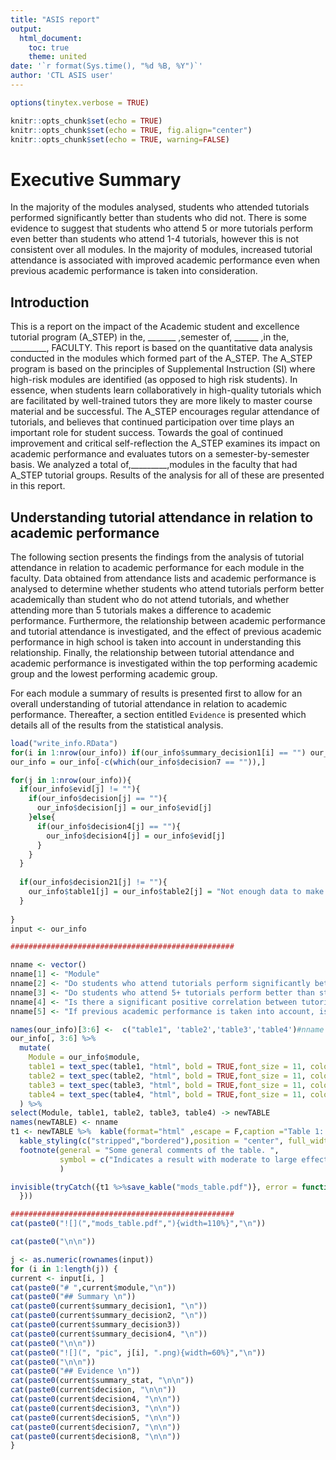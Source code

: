 ```yaml
---
title: "ASIS report"
output:
  html_document:
    toc: true
    theme: united
date: '`r format(Sys.time(), "%d %B, %Y")`'
author: 'CTL ASIS user'
---
```


```r
options(tinytex.verbose = TRUE)
```

```r
knitr::opts_chunk$set(echo = TRUE)
knitr::opts_chunk$set(echo = TRUE, fig.align="center")
knitr::opts_chunk$set(echo = TRUE, warning=FALSE)
```



##################################################

# Executive Summary

In the majority of the modules analysed, students who attended tutorials performed significantly better than students who did not.  There is some evidence to suggest that students who attend 5 or more tutorials perform even better than students who attend 1-4 tutorials, however this is not consistent over all modules. In the majority of modules, increased tutorial attendance is associated with improved academic performance even when previous academic performance is taken into consideration.

## Introduction

This is a report on the impact of the Academic student and excellence tutorial program (A_STEP) in the, _______ ,semester of, ______ ,in the, _________,  FACULTY. This report is based on the quantitative data analysis conducted in the modules which formed part of the A_STEP. The A_STEP program is based on the principles of Supplemental Instruction (SI) where high-risk modules are identified (as opposed to high risk students). In essence, when students learn collaboratively in high-quality tutorials which are facilitated by well-trained tutors they are more likely to master course material and be successful. The A_STEP encourages regular attendance of tutorials, and believes that continued participation over time plays an important role for student success. Towards the goal of continued improvement and critical self-reflection the A_STEP examines its impact on academic performance and evaluates tutors on a semester-by-semester basis. We analyzed a total of,_________,modules in the faculty that had A_STEP tutorial groups. Results of the analysis for all of these are presented in this report.

## Understanding tutorial attendance in relation to academic performance

The following section presents the findings from the analysis of tutorial attendance in relation to academic performance for each module in the faculty. Data obtained from attendance lists and academic performance is analysed to determine whether students who attend tutorials perform better academically than student who do not attend tutorials, and whether attending more than 5 tutorials makes a difference to academic performance. Furthermore, the relationship between academic performance and tutorial attendance is investigated, and the effect of previous academic performance in high school is taken into account in understanding this relationship. Finally, the relationship between tutorial attendance and academic performance is investigated within the top performing academic group and the lowest performing academic group. 

For each module a summary of results is presented first to allow for an overall understanding of tutorial attendance in relation to academic performance. Thereafter, a section entitled ``Evidence`` is presented which details all of the results from the statistical analysis. 

<!-- wdWrite("* Indicates a result with moderate to large effect sizes -->
<!--         ** ") -->

<div style="page-break-before: always;" />
##################################################

```r
load("write_info.RData")
for(i in 1:nrow(our_info)) if(our_info$summary_decision1[i] == "") our_info$summary_decision1[i] = our_info$decision21[i]
our_info = our_info[-c(which(our_info$decision7 == "")),]

for(j in 1:nrow(our_info)){
  if(our_info$evid[j] != ""){
    if(our_info$decision[j] == ""){
      our_info$decision[j] = our_info$evid[j]
    }else{
      if(our_info$decision4[j] == ""){
        our_info$decision4[j] = our_info$evid[j]
      }
    }
  }
  
  if(our_info$decision21[j] != ""){
    our_info$table1[j] = our_info$table2[j] = "Not enough data to make inference**"
  }
  
}
input <- our_info

##################################################

nname <- vector()
nname[1] <- "Module"
nname[2] <- "Do students who attend tutorials perform significantly better than students who do not?"
nname[3] <- "Do students who attend 5+ tutorials perform better than students who attend 1-4 tutorials AND those who attend no tutorials?"
nname[4] <- "Is there a significant positive correlation between tutorial attendance and academic performance?"
nname[5] <- "If previous academic performance is taken into account, is there a significant positive correlation between tutorial attendance and academic performance?"

names(our_info)[3:6] <-  c("table1", 'table2','table3','table4')#nname
our_info[, 3:6] %>%
  mutate(
    Module = our_info$module,
    table1 = text_spec(table1, "html", bold = TRUE,font_size = 11, color = ifelse(table1 == "No*", "red", ifelse(table1 == "Yes*","blue","steelblue"))),
    table2 = text_spec(table2, "html", bold = TRUE,font_size = 11, color = ifelse(table2 == "No*", "red", ifelse(table2 == "Yes*","blue","steelblue"))),
    table3 = text_spec(table3, "html", bold = TRUE,font_size = 11, color = ifelse(table3 == "No*", "red", ifelse(table3 == "Yes*","blue","steelblue"))),
    table4 = text_spec(table4, "html", bold = TRUE,font_size = 11, color = ifelse(table4 == "No*", "red", ifelse(table4 == "Yes*","blue","steelblue"))),
  ) %>%
select(Module, table1, table2, table3, table4) -> newTABLE
names(newTABLE) <- nname
t1 <- newTABLE %>%  kable(format="html" ,escape = F,caption ="Table 1: Summaries of the primary findings from the analysis of tutorial attendance and academic performance summarized by module." ) %>%
  kable_styling(c("stripped","bordered"),position = "center", full_width = F,font_size = 11) %>%
  footnote(general = "Some general comments of the table. ",
           symbol = c("Indicates a result with moderate to large effect sizes \n** Indicates that the statistic was not determined either due to sample size or violation of assumptions. For details refer to the detailed discussion of evidence for the module.")
           )
```
```r
invisible(tryCatch({t1 %>%save_kable("mods_table.pdf")}, error = function(e) {#do nothing
  }))
```

```r
##################################################
cat(paste0("![](","mods_table.pdf","){width=110%}","\n"))

cat(paste0("\n\n"))

j <- as.numeric(rownames(input))
for (i in 1:length(j)) {
current <- input[i, ]
cat(paste0("# ",current$module,"\n"))
cat(paste0("## Summary \n"))
cat(paste0(current$summary_decision1, "\n"))
cat(paste0(current$summary_decision2, "\n"))
cat(paste0(current$summary_decision3))
cat(paste0(current$summary_decision4, "\n"))
cat(paste0("\n\n"))
cat(paste0("![](", "pic", j[i], ".png){width=60%}","\n"))
cat(paste0("\n\n"))
cat(paste0("## Evidence \n"))
cat(paste0(current$summary_stat, "\n\n"))
cat(paste0(current$decision, "\n\n"))
cat(paste0(current$decision4, "\n\n"))
cat(paste0(current$decision3, "\n\n"))
cat(paste0(current$decision5, "\n\n"))
cat(paste0(current$decision7, "\n\n"))
cat(paste0(current$decision8, "\n\n"))
}
```
